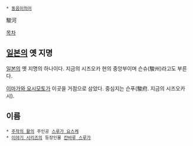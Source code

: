  * [[동음이의어]]

駿河

[[목차]]

== [[일본]]의 옛 지명 ==
[[일본]]의 옛 지명의 하나이다. 지금의 시즈오카 현의 중앙부이며 슨슈(駿州)라고도 부른다. 

[[이마가와 요시모토]]가 이곳을 거점으로 삼았다. 중심지는 슨푸(駿府. 지금의 시즈오카 시).

== 이름 ==
 * [[주작의 활]]의 주인공 [[스루가 요스케]]
 * [[이야기 시리즈]]의 등장인물 [[칸바루 스루가]]
